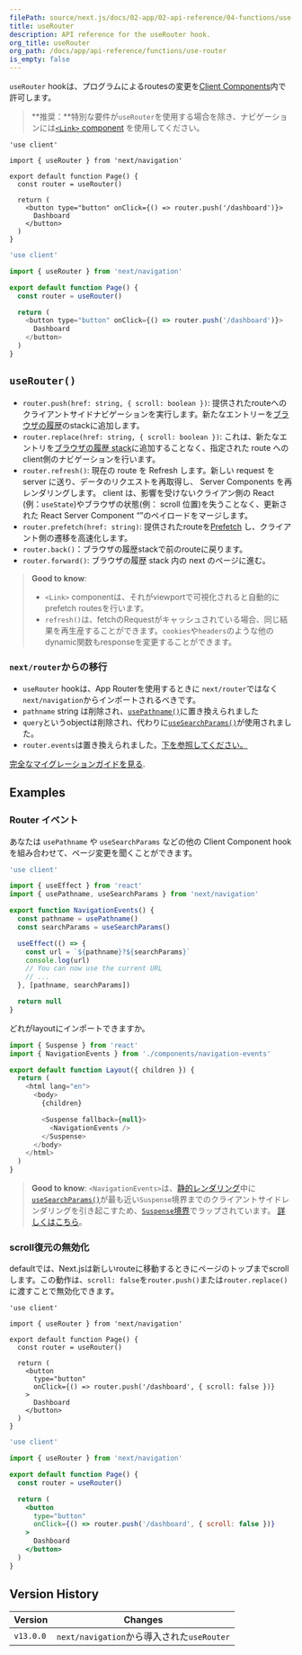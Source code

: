 ```yaml
---
filePath: source/next.js/docs/02-app/02-api-reference/04-functions/use-router.mdx
title: useRouter
description: API reference for the useRouter hook.
org_title: useRouter
org_path: /docs/app/api-reference/functions/use-router
is_empty: false
---
```


`useRouter` hookは、プログラムによるroutesの変更を[Client Components](/ja/javascript/next.js/v14/02-app/01-building-your-application/03-rendering/02-client-components)内で許可します。

> **推奨：**特別な要件が`useRouter`を使用する場合を除き、ナビゲーションには[`<Link>` component](/ja/javascript/next.js/v14/02-app/01-building-your-application/01-routing/03-linking-and-navigating#link-component) を使用してください。

```tsx:app/example-client-component.tsx
'use client'

import { useRouter } from 'next/navigation'

export default function Page() {
  const router = useRouter()

  return (
    <button type="button" onClick={() => router.push('/dashboard')}>
      Dashboard
    </button>
  )
}
```

```jsx:app/example-client-component.js
'use client'

import { useRouter } from 'next/navigation'

export default function Page() {
  const router = useRouter()

  return (
    <button type="button" onClick={() => router.push('/dashboard')}>
      Dashboard
    </button>
  )
}
```

## `useRouter()`

- `router.push(href: string, { scroll: boolean })`: 提供されたrouteへのクライアントサイドナビゲーションを実行します。新たなエントリーを[ブラウザの履歴](https://developer.mozilla.org/docs/Web/API/History_API)のstackに追加します。
- `router.replace(href: string, { scroll: boolean })`: これは、新たなエントリを[ブラウザの履歴 stack](https://developer.mozilla.org/docs/Web/API/History_API)に追加することなく、指定された route へのclient側のナビゲーションを行います。
- `router.refresh()`: 現在の route を Refresh します。新しい request を server に送り、データのリクエストを再取得し、 Server Components を再レンダリングします。 client は、影響を受けないクライアン側の React (例：`useState`)やブラウザの状態(例： scroll 位置)を失うことなく、更新された React Server Component “”のペイロードをマージします。
- `router.prefetch(href: string)`: 提供されたrouteを[Prefetch](/ja/javascript/next.js/v14/02-app/01-building-your-application/01-routing/03-linking-and-navigating#2-prefetching) し、クライアント側の遷移を高速化します。
- `router.back()`：ブラウザの履歴stackで前のrouteに戻ります。
- `router.forward()`: ブラウザの履歴 stack 内の next のページに進む。

> **Good to know**:
>
> - `<Link>` componentは、それがviewportで可視化されると自動的にprefetch routesを行います。
> - `refresh()`は、fetchのRequestがキャッシュされている場合、同じ結果を再生産することができます。`cookies`や`headers`のような他のdynamic関数もresponseを変更することができます。

### `next/router`からの移行

- `useRouter` hookは、App Routerを使用するときに `next/router`ではなく`next/navigation`からインポートされるべきです。
- `pathname` string は削除され、[`usePathname()`](/ja/javascript/next.js/v14/02-app/02-api-reference/04-functions/use-pathname)に置き換えられました
- `query`というobjectは削除され、代わりに[`useSearchParams()`](/ja/javascript/next.js/v14/02-app/02-api-reference/04-functions/use-search-params)が使用されました。
- `router.events`は置き換えられました。[下を参照してください。](#router-events)

[完全なマイグレーションガイドを見る](/ja/javascript/next.js/v14/02-app/01-building-your-application/11-upgrading/02-app-router-migration).

## Examples

### Router イベント

あなたは `usePathname` や `useSearchParams` などの他の Client Component hookを組み合わせて、ページ変更を聞くことができます。

```jsx:app/components/navigation-events.js
'use client'

import { useEffect } from 'react'
import { usePathname, useSearchParams } from 'next/navigation'

export function NavigationEvents() {
  const pathname = usePathname()
  const searchParams = useSearchParams()

  useEffect(() => {
    const url = `${pathname}?${searchParams}`
    console.log(url)
    // You can now use the current URL
    // ...
  }, [pathname, searchParams])

  return null
}
```

どれがlayoutにインポートできますか。

```jsx:app/layout.js
import { Suspense } from 'react'
import { NavigationEvents } from './components/navigation-events'

export default function Layout({ children }) {
  return (
    <html lang="en">
      <body>
        {children}

        <Suspense fallback={null}>
          <NavigationEvents />
        </Suspense>
      </body>
    </html>
  )
}
```

> **Good to know**: `<NavigationEvents>`は、[静的レンダリング](/ja/javascript/next.js/v14/02-app/01-building-your-application/03-rendering/01-server-components#static-rendering-default)中に[`useSearchParams()`](/ja/javascript/next.js/v14/02-app/02-api-reference/04-functions/use-search-params)が最も近い`Suspense`境界までのクライアントサイドレンダリングを引き起こすため、[`Suspense`境界](/ja/javascript/next.js/v14/02-app/01-building-your-application/01-routing/04-loading-ui-and-streaming#example)でラップされています。 [詳しくはこちら](/docs/app/api-reference/functions/use-search-params#behavior)。

### scroll復元の無効化

defaultでは、Next.jsは新しいrouteに移動するときにページのトップまでscrollします。この動作は、`scroll: false`を`router.push()`または`router.replace()`に渡すことで無効化できます。

```tsx:app/example-client-component.tsx
'use client'

import { useRouter } from 'next/navigation'

export default function Page() {
  const router = useRouter()

  return (
    <button
      type="button"
      onClick={() => router.push('/dashboard', { scroll: false })}
    >
      Dashboard
    </button>
  )
}
```

```jsx:app/example-client-component.jsx
'use client'

import { useRouter } from 'next/navigation'

export default function Page() {
  const router = useRouter()

  return (
    <button
      type="button"
      onClick={() => router.push('/dashboard', { scroll: false })}
    >
      Dashboard
    </button>
  )
}
```

## Version History

| Version | Changes |
| --------- | ---------------------------------------------- |
| `v13.0.0` | `next/navigation`から導入された`useRouter` |
